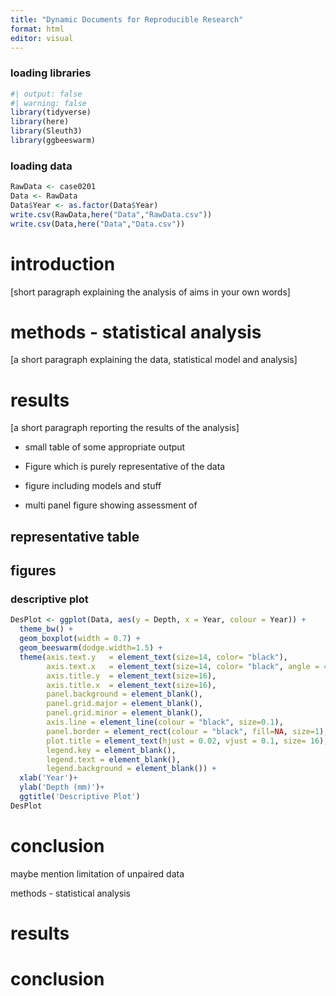 ```yaml
---
title: "Dynamic Documents for Reproducible Research"
format: html
editor: visual
---
```


### loading libraries

```r
#| output: false
#| warning: false
library(tidyverse)
library(here)
library(Sleuth3)
library(ggbeeswarm)
```

### loading data

```r
RawData <- case0201
Data <- RawData
Data$Year <- as.factor(Data$Year)
write.csv(RawData,here("Data","RawData.csv"))
write.csv(Data,here("Data","Data.csv"))
```

# introduction

\[short paragraph explaining the analysis of aims in your own words\]

# methods - statistical analysis

\[a short paragraph explaining the data, statistical model and analysis\]

# results

\[a short paragraph reporting the results of the analysis\]

-   small table of some appropriate output

-   Figure which is purely representative of the data

-   figure including models and stuff

-   multi panel figure showing assessment of

## representative table

## figures

### descriptive plot

```r
DesPlot <- ggplot(Data, aes(y = Depth, x = Year, colour = Year)) +
  theme_bw() +
  geom_boxplot(width = 0.7) +
  geom_beeswarm(dodge.width=1.5) +
  theme(axis.text.y   = element_text(size=14, color= "black"),
        axis.text.x   = element_text(size=14, color= "black", angle = 45, hjust=1),
        axis.title.y  = element_text(size=16),
        axis.title.x  = element_text(size=16),
        panel.background = element_blank(),
        panel.grid.major = element_blank(),
        panel.grid.minor = element_blank(),
        axis.line = element_line(colour = "black", size=0.1),
        panel.border = element_rect(colour = "black", fill=NA, size=1),
        plot.title = element_text(hjust = 0.02, vjust = 0.1, size= 16),
        legend.key = element_blank(),
        legend.text = element_blank(),
        legend.background = element_blank()) +
  xlab('Year')+
  ylab('Depth (mm)')+
  ggtitle('Descriptive Plot')
DesPlot

```

# conclusion

maybe mention limitation of unpaired data

methods - statistical analysis

# results

# conclusion
